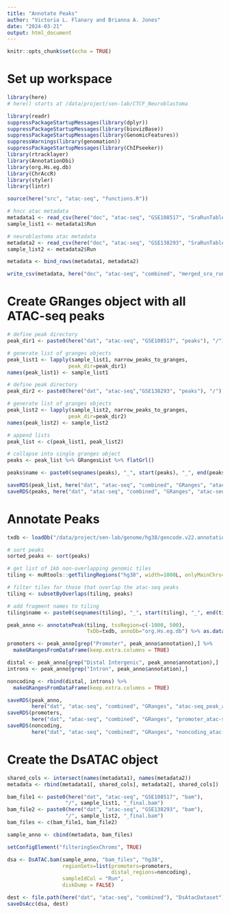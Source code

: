 ```yaml
---
title: "Annotate Peaks"
author: "Victoria L. Flanary and Brianna A. Jones"
date: "2024-03-21"
output: html_document
---
```


```r
knitr::opts_chunk$set(echo = TRUE)
```

# Set up workspace
```r
library(here)
# here() starts at /data/project/sen-lab/CTCF_Neuroblastoma
```

```r
library(readr)
suppressPackageStartupMessages(library(dplyr))
suppressPackageStartupMessages(library(biovizBase))
suppressPackageStartupMessages(library(GenomicFeatures))
suppressWarnings(library(genomation))
suppressPackageStartupMessages(library(ChIPseeker))
library(rtracklayer)
library(AnnotationDbi)
library(org.Hs.eg.db)
library(ChrAccR)
library(styler)
library(lintr)
```

```r
source(here("src", "atac-seq", "functions.R"))
```

```r
# hncc atac metadata
metadata1 <- read_csv(here("doc", "atac-seq", "GSE108517", "SraRunTable.txt"))
sample_list1 <- metadata1$Run

# neuroblastoma atac metadata
metadata2 <- read_csv(here("doc", "atac-seq", "GSE138293", "SraRunTable.txt"))
sample_list2 <- metadata2$Run
```

```r
metadata <- bind_rows(metadata1, metadata2)

write_csv(metadata, here("doc", "atac-seq", "combined", "merged_sra_run_tables.csv"))
```

# Create GRanges object with all ATAC-seq peaks
```r
# define peak directory
peak_dir1 <- paste0(here("dat", "atac-seq", "GSE108517", "peaks"), "/")

# generate list of granges objects
peak_list1 <- lapply(sample_list1, narrow_peaks_to_granges, 
                    peak_dir=peak_dir1)
names(peak_list1) <- sample_list1
```

```r
# define peak directory
peak_dir2 <- paste0(here("dat", "atac-seq","GSE138293", "peaks"), "/")

# generate list of granges objects
peak_list2 <- lapply(sample_list2, narrow_peaks_to_granges, 
                    peak_dir=peak_dir2)
names(peak_list2) <- sample_list2
```

```r
# append lists
peak_list <- c(peak_list1, peak_list2)

# collapse into single granges object
peaks <- peak_list %>% GRangesList %>% flatGrl() 
```

```r
peaks$name <- paste0(seqnames(peaks), "_", start(peaks), "_", end(peaks))
```

```r
saveRDS(peak_list, here("dat", "atac-seq", "combined", "GRanges", "atac-seq_peak_list.RDS"))
saveRDS(peaks, here("dat", "atac-seq", "combined", "GRanges", "atac-seq_peaks_granges.RDS"))
```

# Annotate Peaks
```r
txdb <- loadDb("/data/project/sen-lab/genome/hg38/gencode.v22.annotation.txdb")
```

```r
# sort peaks
sorted_peaks <- sort(peaks)

# get list of 1kb non-overlapping genomic tiles
tiling <- muRtools::getTilingRegions("hg38", width=1000L, onlyMainChrs=TRUE)

# filter tiles for those that overlap the atac-seq peaks
tiling <- subsetByOverlaps(tiling, peaks)

# add fragment names to tiling
tiling$name <- paste0(seqnames(tiling), "_", start(tiling), "_", end(tiling))
```

```r
peak_anno <- annotatePeak(tiling, tssRegion=c(-1000, 500),
                          TxDb=txdb, annoDb="org.Hs.eg.db") %>% as.data.frame()
```

```r
promoters <- peak_anno[grep("Promoter", peak_anno$annotation),] %>% 
  makeGRangesFromDataFrame(keep.extra.columns = TRUE)
```

```r
distal <- peak_anno[grep("Distal Intergenic", peak_anno$annotation),]
introns <- peak_anno[grep("Intron", peak_anno$annotation),] 

noncoding <- rbind(distal, introns) %>% 
  makeGRangesFromDataFrame(keep.extra.columns = TRUE)
```

```r
saveRDS(peak_anno, 
        here("dat", "atac-seq", "combined", "GRanges", "atac-seq_peak_annotation.RDS"))
saveRDS(promoters, 
        here("dat", "atac-seq", "combined", "GRanges", "promoter_atac-seq_peak_annotation.RDS"))
saveRDS(noncoding, 
        here("dat", "atac-seq", "combined", "GRanges", "noncoding_atac-seq_peak_annotation.RDS"))
```

# Create the DsATAC object
```r
shared_cols <- intersect(names(metadata1), names(metadata2))
metadata <- rbind(metadata1[, shared_cols], metadata2[, shared_cols])
```

```r
bam_file1 <- paste0(here("dat", "atac-seq", "GSE108517", "bam"), 
                   "/", sample_list1, "_final.bam")
bam_file2 <- paste0(here("dat", "atac-seq", "GSE138293", "bam"), 
                   "/", sample_list2, "_final.bam")
bam_files <- c(bam_file1, bam_file2)
```

```r
sample_anno <- cbind(metadata, bam_files)
```

```r
setConfigElement("filteringSexChroms", TRUE)
```

```r
dsa <- DsATAC.bam(sample_anno, "bam_files", "hg38",
                  regionSets=list(promoters=promoters,
                                  distal_regions=noncoding), 
                  sampleIdCol = "Run",
                  diskDump = FALSE)
```

```r
dest <- file.path(here("dat", "atac-seq", "combined"), "DsAtacDataset")
saveDsAcc(dsa, dest)
```
